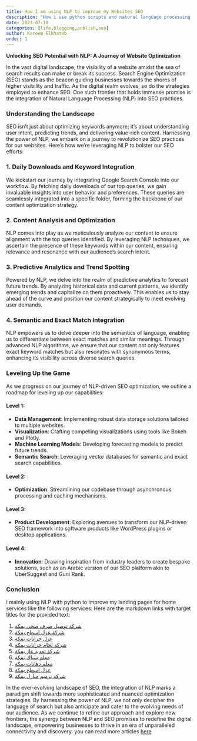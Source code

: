 ```yaml
---
title: How I am using NLP to improve my Websites SEO 
description: "How i use python scripts and natural language processing to improve my landing page SEO"
date: 2023-07-18
categories: [life,blogging,publish,seo]
author: Kareem Elkhateb 
order: 1
---
```


**Unlocking SEO Potential with NLP: A Journey of Website Optimization**

In the vast digital landscape, the visibility of a website amidst the sea of search results can make or break its success. Search Engine Optimization (SEO) stands as the beacon guiding businesses towards the shores of higher visibility and traffic. As the digital realm evolves, so do the strategies employed to enhance SEO. One such frontier that holds immense promise is the integration of Natural Language Processing (NLP) into SEO practices.

### Understanding the Landscape

SEO isn't just about optimizing keywords anymore; it's about understanding user intent, predicting trends, and delivering value-rich content. Harnessing the power of NLP, we embark on a journey to revolutionize SEO practices for our websites. Here's how we're leveraging NLP to bolster our SEO efforts:

### 1. Daily Downloads and Keyword Integration

We kickstart our journey by integrating Google Search Console into our workflow. By fetching daily downloads of our top queries, we gain invaluable insights into user behavior and preferences. These queries are seamlessly integrated into a specific folder, forming the backbone of our content optimization strategy.

### 2. Content Analysis and Optimization

NLP comes into play as we meticulously analyze our content to ensure alignment with the top queries identified. By leveraging NLP techniques, we ascertain the presence of these keywords within our content, ensuring relevance and resonance with our audience's search intent.

### 3. Predictive Analytics and Trend Spotting

Powered by NLP, we delve into the realm of predictive analytics to forecast future trends. By analyzing historical data and current patterns, we identify emerging trends and capitalize on them proactively. This enables us to stay ahead of the curve and position our content strategically to meet evolving user demands.

### 4. Semantic and Exact Match Integration

NLP empowers us to delve deeper into the semantics of language, enabling us to differentiate between exact matches and similar meanings. Through advanced NLP algorithms, we ensure that our content not only features exact keyword matches but also resonates with synonymous terms, enhancing its visibility across diverse search queries.

### Leveling Up the Game

As we progress on our journey of NLP-driven SEO optimization, we outline a roadmap for leveling up our capabilities:

#### Level 1:

- **Data Management**: Implementing robust data storage solutions tailored to multiple websites.
- **Visualization**: Crafting compelling visualizations using tools like Bokeh and Plotly.
- **Machine Learning Models**: Developing forecasting models to predict future trends.
- **Semantic Search**: Leveraging vector databases for semantic and exact search capabilities.

#### Level 2:

- **Optimization**: Streamlining our codebase through asynchronous processing and caching mechanisms.

#### Level 3:

- **Product Development**: Exploring avenues to transform our NLP-driven SEO framework into software products like WordPress plugins or desktop applications.

#### Level 4:

- **Innovation**: Drawing inspiration from industry leaders to create bespoke solutions, such as an Arabic version of our SEO platform akin to UberSuggest and Guni Rank.

### Conclusion
I mainly using NLP with python to improve my landing pages for home services like the following services: 
Here are the markdown links with target titles for the provided text:

1. [شركة توصيل صرف صحي بمكة](https://al-tasmim.com/%D8%A3%D9%81%D8%B6%D9%84-%D8%B4%D8%B1%D9%83%D8%A9-%D8%AA%D9%88%D8%B5%D9%8A%D9%84-%D8%A7%D9%84%D8%B5%D8%B1%D9%81-%D8%A7%D9%84%D8%B5%D8%AD%D9%8A-%D8%A8%D9%85%D9%83%D8%A9/)
2. [شركة عزل اسطح بمكة](https://al-tasmim.com/%D8%B4%D8%B1%D9%83%D8%A9-%D8%B9%D8%B2%D9%84-0507976671-%D8%A3%D8%B3%D8%B7%D8%AD-%D8%A8%D9%85%D9%83%D8%A9/)
3. [عزل خزانات بمكة](https://al-tasmim.com/%D8%B4%D8%B1%D9%83%D9%87-%D8%B9%D8%B2%D9%84-%D8%AE%D8%B2%D8%A7%D9%86%D8%A7%D8%AA-%D8%A7%D9%84%D9%85%D9%8A%D8%A7%D8%A9-%D8%A8%D9%85%D9%83%D8%A9/)
4. [شركة لحام خزانات بمكة](https://al-tasmim.com/%D8%B4%D8%B1%D9%83%D8%A9-%D9%84%D8%AD%D8%A7%D9%85-%D8%AE%D8%B2%D8%A7%D9%86%D8%A7%D8%AA-%D9%81%D9%8A%D8%A8%D8%B1-%D8%AC%D9%84%D8%A7%D8%B3-%D8%A8%D9%85%D9%83%D8%A9/)
5. [شركة تمديد غاز بمكة](https://al-tasmim.com/%D8%A3%D9%81%D8%B6%D9%84-%D8%B4%D8%B1%D9%83%D8%A9-%D8%AA%D9%85%D8%AF%D9%8A%D8%AF-%D8%A7%D9%84%D8%BA%D8%A7%D8%B2-%D9%81%D9%89-%D9%85%D9%83%D8%A9/)
6. [معلم سباك بمكة](https://al-tasmim.com/%D9%85%D8%B9%D9%84%D9%85-%D8%B3%D8%A8%D8%A7%D9%83-%D8%A8%D9%85%D9%83%D9%87-%D8%A7%D9%81%D8%B6%D9%84-%D8%B3%D8%A8%D8%A7%D9%83-%D8%A8%D9%85%D9%83%D8%A9-%D8%AE%D8%AF%D9%85%D8%A7%D8%AA-%D8%B3%D8%A8%D8%A7/)
7. [معلم دهانات بمكة](https://al-tasmim.com/%d9%85%d8%b9%d9%84%d9%85-%d8%af%d9%87%d8%a7%d9%86%d8%a7%d8%aa-%d9%81%d9%8a-%d9%85%d9%83%d8%a9/)
8. [عزل اسطح بمكة](https://al-tasmim.com/)
9. [شركة ترميم منازل بمكة](https://al-tasmim.com/%D8%B4%D8%B1%D9%83%D8%A9-%D8%AA%D8%B1%D9%85%D9%8A%D9%85-%D9%85%D9%86%D8%A7%D8%B2%D9%84-%D9%81%D9%8A-%D9%85%D9%83%D8%A9/)

In the ever-evolving landscape of SEO, the integration of NLP marks a paradigm shift towards more sophisticated and nuanced optimization strategies. By harnessing the power of NLP, we not only decipher the language of search but also anticipate and cater to the evolving needs of our audience. As we continue to refine our approach and explore new frontiers, the synergy between NLP and SEO promises to redefine the digital landscape, empowering businesses to thrive in an era of unparalleled connectivity and discovery.
you can read more articles [here](https://kareemai.com/blog/feed.html) 
